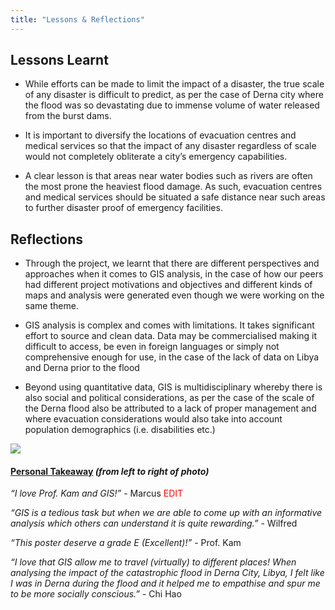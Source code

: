 ```yaml
---
title: "Lessons & Reflections"
---
```

## Lessons Learnt

- While efforts can be made to limit the impact of a disaster, the true scale of any disaster is difficult to predict, as per the case of Derna city where the flood was so devastating due to immense volume of water released from the burst dams.

- It is important to diversify the locations of evacuation centres and medical services so that the impact of any disaster regardless of scale would not completely obliterate a city's emergency capabilities.

- A clear lesson is that areas near water bodies such as rivers are often the most prone the heaviest flood damage. As such, evacuation centres and medical services should be situated a safe distance near such areas to further disaster proof of emergency facilities.

## Reflections

- Through the project, we learnt that there are different perspectives and approaches when it comes to GIS analysis, in the case of how our peers had different project motivations and objectives and different kinds of maps and analysis were generated even though we were working on the same theme. 

- GIS analysis is complex and comes with limitations. It takes significant effort to source and clean data. Data may be commercialised making it difficult to access, be even in foreign languages or simply not comprehensive enough for use, in the case of the lack of data on Libya and Derna prior to the flood

- Beyond using quantitative data, GIS is multidisciplinary whereby there is also social and political considerations, as per the case of the scale of the Derna flood also be attributed to a lack of proper management and where evacuation considerations would also take into account population demographics (i.e. disabilities etc.)

![](pictures/prof_happy_with_poster.jpg)

#### <ins>Personal Takeaway</ins> *(from left to right of photo)*

*"I love Prof. Kam and GIS!"* - Marcus <span style="color:red;">EDIT</span>

*"GIS is a tedious task but when we are able to come up with an informative analysis which others can understand it is quite rewarding."* - Wilfred

*"This poster deserve a grade E (Excellent)!"* - Prof. Kam

*"I love that GIS allow me to travel (virtually) to different places! When analysing the impact of the catastrophic flood in Derna City, Libya, I felt like I was in Derna during the flood and it helped me to empathise and spur me to be more socially conscious."* - Chi Hao
